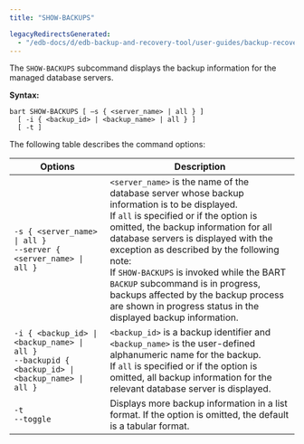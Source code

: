 ```yaml
---
title: "SHOW-BACKUPS"

legacyRedirectsGenerated:
  - "/edb-docs/d/edb-backup-and-recovery-tool/user-guides/backup-recovery-guide/2.6.1/show_backups.html"
---
```


The `SHOW-BACKUPS` subcommand displays the backup information for the managed database servers.

**Syntax:**

```text
bart SHOW-BACKUPS [ –s { <server_name> | all } ]
  [ -i { <backup_id> | <backup_name> | all } ]
  [ -t ]
```

The following table describes the command options:

| Options                                                                                                | Description                                                                                                                                                                                                                                                                                                                                                                                                                                                               |
| ------------------------------------------------------------------------------------------------------ | ------------------------------------------------------------------------------------------------------------------------------------------------------------------------------------------------------------------------------------------------------------------------------------------------------------------------------------------------------------------------------------------------------------------------------------------------------------------------- |
| `-s { <server_name> \| all }`<br />`--server { <server_name> \| all }`                                 | `<server_name>` is the name of the database server whose backup information is to be displayed.<br />If `all` is specified or if the option is omitted, the backup information for all database servers is displayed with the exception as described by the following note:<br />If `SHOW-BACKUPS` is invoked while the BART `BACKUP` subcommand is in progress, backups affected by the backup process are shown in progress status in the displayed backup information. |
| `-i { <backup_id> \| <backup_name> \| all }`<br />`--backupid { <backup_id> \| <backup_name> \| all }` | `<backup_id>` is a backup identifier and `<backup_name>` is the user-defined alphanumeric name for the backup.<br />If `all` is specified or if the option is omitted, all backup information for the relevant database server is displayed.                                                                                                                                                                                                                              |
| `-t`<br />`--toggle`                                                                                   | Displays more backup information in a list format. If the option is omitted, the default is a tabular format.                                                                                                                                                                                                                                                                                                                                                             |
